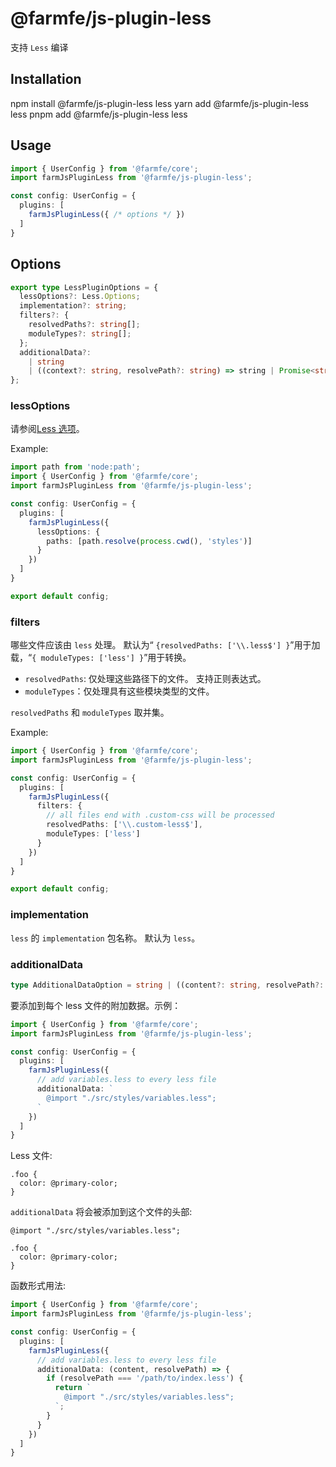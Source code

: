 
# @farmfe/js-plugin-less
支持 `Less` 编译

## Installation

<Tabs>
  <TabItem value="npm" label="npm">
    <CodeBlock>npm install @farmfe/js-plugin-less less</CodeBlock>
  </TabItem>
  <TabItem value="yarn" label="yarn">
    <CodeBlock>yarn add @farmfe/js-plugin-less less</CodeBlock>
  </TabItem>
  <TabItem value="pnpm" label="pnpm">
    <CodeBlock>pnpm add @farmfe/js-plugin-less less</CodeBlock>
  </TabItem>
</Tabs>

## Usage
```ts {2,6}
import { UserConfig } from '@farmfe/core';
import farmJsPluginLess from '@farmfe/js-plugin-less';

const config: UserConfig = {
  plugins: [
    farmJsPluginLess({ /* options */ })
  ]
}
```

## Options
```ts
export type LessPluginOptions = {
  lessOptions?: Less.Options;
  implementation?: string;
  filters?: {
    resolvedPaths?: string[];
    moduleTypes?: string[];
  };
  additionalData?:
    | string
    | ((context?: string, resolvePath?: string) => string | Promise<string>);
};
```

### lessOptions
请参阅[Less 选项](https://lesscss.org/usage/#less-options)。

Example:
```ts
import path from 'node:path';
import { UserConfig } from '@farmfe/core';
import farmJsPluginLess from '@farmfe/js-plugin-less';

const config: UserConfig = {
  plugins: [
    farmJsPluginLess({
      lessOptions: {
        paths: [path.resolve(process.cwd(), 'styles')]
      }
    })
  ]
}

export default config;
```

### filters
哪些文件应该由 `less` 处理。 默认为“ `{resolvedPaths: ['\\.less$'] }`”用于加载，“`{ moduleTypes: ['less'] }`”用于转换。

* `resolvedPaths`: 仅处理这些路径下的文件。 支持正则表达式。
* `moduleTypes`：仅处理具有这些模块类型的文件。

`resolvedPaths` 和 `moduleTypes` 取并集。

Example:
```ts
import { UserConfig } from '@farmfe/core';
import farmJsPluginLess from '@farmfe/js-plugin-less';

const config: UserConfig = {
  plugins: [
    farmJsPluginLess({
      filters: {
        // all files end with .custom-css will be processed
        resolvedPaths: ['\\.custom-less$'],
        moduleTypes: ['less']
      }
    })
  ]
}

export default config;
```

### implementation
`less` 的 `implementation` 包名称。 默认为 `less`。

### additionalData
```ts
type AdditionalDataOption = string | ((content?: string, resolvePath?: string) => string | Promise<string>);
```
要添加到每个 less 文件的附加数据。示例：
```ts
import { UserConfig } from '@farmfe/core';
import farmJsPluginLess from '@farmfe/js-plugin-less';

const config: UserConfig = {
  plugins: [
    farmJsPluginLess({
      // add variables.less to every less file
      additionalData: `
        @import "./src/styles/variables.less";
      `
    })
  ]
}
```
Less 文件:
```less title="index.less"
.foo {
  color: @primary-color;
}
```
`additionalData` 将会被添加到这个文件的头部:

```less title="index.less"
@import "./src/styles/variables.less";

.foo {
  color: @primary-color;
}
```

函数形式用法:
```ts
import { UserConfig } from '@farmfe/core';
import farmJsPluginLess from '@farmfe/js-plugin-less';

const config: UserConfig = {
  plugins: [
    farmJsPluginLess({
      // add variables.less to every less file
      additionalData: (content, resolvePath) => {
        if (resolvePath === '/path/to/index.less') {
          return `
            @import "./src/styles/variables.less";
          `;
        }
      }
    })
  ]
}
```
